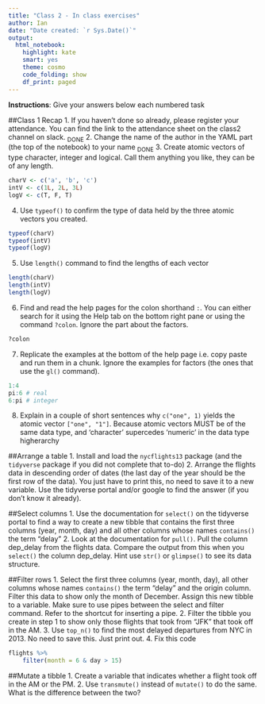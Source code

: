 ```yaml
---
title: "Class 2 - In class exercises"
author: Ian
date: "Date created: `r Sys.Date()`"
output:
  html_notebook:
    highlight: kate
    smart: yes
    theme: cosmo
    code_folding: show
    df_print: paged
---
```

**Instructions**: Give your answers below each numbered task

##Class 1 Recap
1. If you haven't done so already, please register your attendance. You can find the link to the attendance sheet on the class2 channel on slack.
~DONE~
2. Change the name of the author in the YAML part (the top of the notebook) to your name
~DONE~
3. Create atomic vectors of type character, integer and logical. Call them anything you like, they can be of any length.
```r
charV <- c('a', 'b', 'c')
intV <- c(1L, 2L, 3L)
logV <- c(T, F, T)
```

4. Use `typeof()` to confirm the type of data held by the three atomic vectors you created.
```r
typeof(charV)
typeof(intV)
typeof(logV)
```

5. Use `length()` command to find the lengths of each vector
```r
length(charV)
length(intV)
length(logV)
```

6. Find and read the help pages for the colon shorthand `:`. You can either search for it using the Help tab on the bottom right pane or using the command `?colon`. Ignore the part about the factors.
```r
?colon
```

7. Replicate the examples at the bottom of the help page i.e. copy paste and run them in a chunk. Ignore the examples for factors (the ones that use the `gl()` command).
```r
1:4
pi:6 # real
6:pi # integer
```

8. Explain in a couple of short sentences why `c("one", 1)` yields the atomic vector `["one", "1"]`.
Because atomic vectors MUST be of the same data type, and 'character' supercedes 'numeric' in the data type higherarchy


##Arrange a table
1. Install and load the `nycflights13` package (and the `tidyverse` package if you did not complete that to-do)
2. Arrange the flights data in descending order of dates (the last day of the year should be the first row of the data). You just have to print this, no need to save it to a new variable. Use the tidyverse portal and/or google to find the answer (if you don't know it already).

##Select columns
1. Use the documentation for `select()` on the tidyverse portal to find a way to create a new tibble that contains the first three columns (year, month, day) and all other columns whose names `contains()` the term "delay"
2. Look at the documentation for `pull()`. Pull the column dep_delay from the flights data. Compare the output from this when you `select()` the column dep_delay. Hint use `str()` or `glimpse()` to see its data structure.

##Filter rows
1. Select the first three columns (year, month, day), all other columns whose names `contains()` the term "delay" and the origin column. Filter this data to show only the month of December. Assign this new tibble to a variable. Make sure to use pipes between the select and filter command. Refer to the shortcut for inserting a pipe.
2. Filter the tibble you create in step 1 to show only those flights that took from "JFK" that took off in the AM.
3. Use `top_n()` to find the most delayed departures from NYC in 2013. No need to save this. Just print out.
4. Fix this code
```r
flights %>% 
    filter(month = 6 & day > 15)
```

##Mutate a tibble
1. Create a variable that indicates whether a flight took off in the AM or the PM.
2. Use `transmute()` instead of `mutate()` to do the same. What is the difference between the two?


